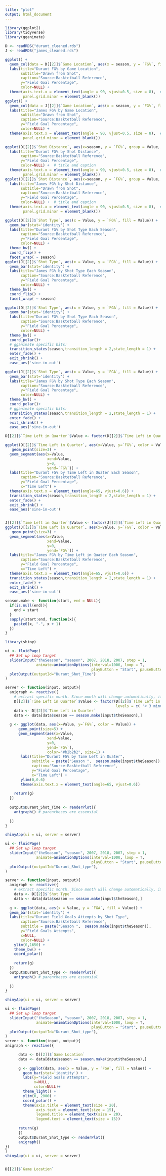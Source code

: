 ```yaml
---
title: "plot"
output: html_document
---
```


```r
library(ggplot2)
library(tidyverse)
library(gganimate)
```

```r
D <- readRDS("durant_cleaned.rds")
J <- readRDS("james_cleaned.rds")
```


```r
ggplot() + 
  geom_col(data = D[[2]]$`Game Location`, aes(x = season, y = `FG%`, fill = Value), position = "dodge") +
  labs(title="Durant FG% by Game Location", 
       subtitle="Drawn from Shot", 
       caption="Source:Basktetball Reference", 
       y="Field Goal Percentage", 
       color=NULL) +
  theme(axis.text.x = element_text(angle = 90, vjust=0.5, size = 8),  # rotate x axis text
        panel.grid.minor = element_blank())
ggplot() + 
  geom_col(data = J[[2]]$`Game Location`, aes(x = season, y = `FG%`, fill = Value), position = "dodge") +
  labs(title="James FG% by Game Location", 
       subtitle="Drawn from Shot", 
       caption="Source:Basktetball Reference", 
       y="Field Goal Percentage", 
       color=NULL) +
  theme(axis.text.x = element_text(angle = 90, vjust=0.5, size = 8),  # rotate x axis text
        panel.grid.minor = element_blank())

```

```r
ggplot(D[[2]]$`Shot Distance`, aes(x=season, y = `FG%`, group = Value, color = Value)) + geom_line()+
  labs(title="Durant FG% by Shot Distance", 
       caption="Source:Basktetball Reference", 
       y="Field Goal Percentage", 
       color=NULL) +  # title and caption
  theme(axis.text.x = element_text(angle = 90, vjust=0.5, size = 8),  # rotate x axis text
        panel.grid.minor = element_blank()) 
ggplot(J[[2]]$`Shot Distance`, aes(x=season, y = `FG%`, group = Value, color = Value)) + geom_line()+
  labs(title="James FG% by Shot Distance", 
       subtitle="Drawn from Shot", 
       caption="Source:Basktetball Reference", 
       y="Field Goal Percentage", 
       color=NULL) +  # title and caption
  theme(axis.text.x = element_text(angle = 90, vjust=0.5, size = 8),  # rotate x axis text
        panel.grid.minor = element_blank()) 
```

```r
ggplot(D[[2]]$`Shot Type`, aes(x = Value, y = `FG%`, fill = Value)) + 
  geom_bar(stat='identity') +
  labs(title="Durant FG% by Shot Type Each Season", 
       caption="Source:Basktetball Reference", 
       y="Field Goal Percentage", 
       color=NULL) +
  theme_bw() +
  coord_flip() +
  facet_wrap( ~ season)
ggplot(J[[2]]$`Shot Type`, aes(x = Value, y = `FG%`, fill = Value)) + 
  geom_bar(stat='identity') +
  labs(title="James FG% by Shot Type Each Season", 
       caption="Source:Basktetball Reference", 
       y="Field Goal Percentage", 
       color=NULL) +
  theme_bw() +
  coord_flip() +
  facet_wrap( ~ season)

```


```r
ggplot(D[[2]]$`Shot Type`, aes(x = Value, y = `FGA`, fill = Value)) + 
  geom_bar(stat='identity') +
  labs(title="Durant FG% by Shot Type Each Season", 
       caption="Source:Basktetball Reference", 
       y="Field Goal Percentage", 
       color=NULL) +
  theme_bw() +
  coord_polar()+
  # gganimate specific bits:
  transition_states(season,transition_length = 2,state_length = 1) +
  enter_fade() + 
  exit_shrink() +
  ease_aes('sine-in-out')

ggplot(J[[2]]$`Shot Type`, aes(x = Value, y = `FGA`, fill = Value)) + 
  geom_bar(stat='identity') +
  labs(title="James FG% by Shot Type Each Season", 
       caption="Source:Basktetball Reference", 
       y="Field Goal Percentage", 
       color=NULL) +
  theme_bw() +
  coord_polar()+
  # gganimate specific bits:
  transition_states(season,transition_length = 2,state_length = 1) +
  enter_fade() + 
  exit_shrink() +
  ease_aes('sine-in-out')
```

```r
D[[2]]$`Time Left in Quarter`$Value <- factor(D[[2]]$`Time Left in Quarter`$Value, levels = c( "< 3 minutes", "3-6 minutes", "> 6 minutes"))

ggplot(D[[2]]$`Time Left in Quarter`, aes(x=Value, y=`FG%`, color = Value)) + 
   geom_point(size=3) + 
  geom_segment(aes(x=Value, 
                   xend=Value, 
                   y=0, 
                   yend=`FG%`)) +
  labs(title="Durant FG% by Time Left in Quater Each Season", 
       caption="Source:Basktetball Reference", 
       y="Field Goal Percentage",
       x="Time Left") + 
  theme(axis.text.x = element_text(angle=65, vjust=0.6)) +
  transition_states(season,transition_length = 2,state_length = 1) +
  enter_fade() + 
  exit_shrink() +
  ease_aes('sine-in-out')


J[[2]]$`Time Left in Quarter`$Value <- factor(J[[2]]$`Time Left in Quarter`$Value, levels = c( "< 3 minutes", "3-6 minutes", "> 6 minutes"))
ggplot(J[[2]]$`Time Left in Quarter`, aes(x=Value, y=`FG%`, color = Value)) + 
   geom_point(size=3) + 
  geom_segment(aes(x=Value, 
                   xend=Value, 
                   y=0, 
                   yend=`FG%`)) +
  labs(title="James FG% by Time Left in Quater Each Season", 
       caption="Source:Basktetball Reference", 
       y="Field Goal Percentage",
       x="Time Left") + 
  theme(axis.text.x = element_text(angle=65, vjust=0.6)) +
  transition_states(season,transition_length = 2,state_length = 1) +
  enter_fade() + 
  exit_shrink() +
  ease_aes('sine-in-out')

```
```r
season.make <- function(start, end = NULL){
  if(is.null(end)){
    end = start
  }
  sapply(start:end, function(x){
    paste0(x, "-", x + 1)
  })
}
```





```r
library(shiny)

ui <- fluidPage(
  ## Set up loop target
  sliderInput("theSeason", "season", 2007, 2018, 2007, step = 1, 
              animate=animationOptions(interval=1000, loop = T,
                                       playButton = "Start", pauseButton = "Stop")),
  plotOutput(outputId="Durant_Shot_Time")
)

server <- function(input, output){
  anigraph <- reactive({
    # extract specific month. Since month will change automatically, it keeps renewed.
    D[[2]]$`Time Left in Quarter`$Value <- factor(D[[2]]$`Time Left in Quarter`$Value, 
                                                  levels = c( "< 3 minutes", "3-6 minutes", "> 6 minutes"))
    data <- D[[2]]$`Time Left in Quarter`
    data <- data[data$season == season.make(input$theSeason),]
  
  g <- ggplot(data, aes(x=Value, y=`FG%`, color = Value)) + 
      geom_point(size=5) + 
      geom_segment(aes(x=Value, 
                   xend=Value, 
                   y=0, 
                   yend=`FG%`),
                   color="#b2b2b2", size=1) +
       labs(title="Durant FG% by Time Left in Quater", 
            subtitle = paste("Season ",  season.make(input$theSeason)),
            caption="Source:Basktetball Reference", 
            y="Field Goal Percentage",
            x="Time Left") + 
       ylim(0,0.6)
       theme(axis.text.x = element_text(angle=65, vjust=0.6))
  
    return(g)
  })
  
  output$Durant_Shot_Time <- renderPlot({
    anigraph() # parentheses are essensial
    
  })
}

shinyApp(ui = ui, server = server)

```

```r
ui <- fluidPage(
  ## Set up loop target
  sliderInput("theSeason", "season", 2007, 2018, 2007, step = 1, 
              animate=animationOptions(interval=1000, loop = T,
                                       playButton = "Start", pauseButton = "Stop")),
  plotOutput(outputId="Durant_Shot_type"),
)

server <- function(input, output){
  anigraph <- reactive({
    # extract specific month. Since month will change automatically, it keeps renewed.
    data <- D[[2]]$`Shot Type`
    data <- data[data$season == season.make(input$theSeason),]
  
  g <- ggplot(data, aes(x = Value, y = `FGA`, fill = Value)) + 
  geom_bar(stat='identity') +
  labs(title="Durant Field Goals Attempts by Shot Type", 
       caption="Source:Basktetball Reference", 
       subtitle = paste("Season ",  season.make(input$theSeason)),
       y="Field Goals Attempts", 
       x=NULL,
       color=NULL) +
    ylim(0,1650) +
    theme_bw() +
    coord_polar()
  
    return(g)
  })
  output$Durant_Shot_type <- renderPlot({
    anigraph() # parentheses are essensial
    
  })
}

shinyApp(ui = ui, server = server)
```


```r
ui <- fluidPage(
  ## Set up loop target
  sliderInput("theSeason", "season", 2007, 2018, 2007, step = 1, 
              animate=animationOptions(interval=1000, loop = T,
                                       playButton = "Start", pauseButton = "Stop")),
  plotOutput(outputId="Durant_Shot_type"),
)
server <- function(input, output){
anigraph <- reactive({

      data <- D[[2]]$`Game Location`
      data <- data[data$season == season.make(input$theSeason),]
      
      g <- ggplot(data, aes(x = Value, y = `FGA`, fill = Value)) + 
        geom_bar(stat='identity') +
        labs(y="Field Goals Attempts", 
             x=NULL,
             color=NULL)+
        theme_light() +
        ylim(0, 2000) +
        coord_polar() +
        theme(axis.title = element_text(size = 20),
              axis.text = element_text(size = 15),
              legend.title = element_text(size = 20),
              legend.text = element_text(size = 15))
      
      return(g)
      })
      output$Durant_Shot_type <- renderPlot({
      anigraph() 
})
}
shinyApp(ui = ui, server = server)


D[[2]]$`Game Location`

```









